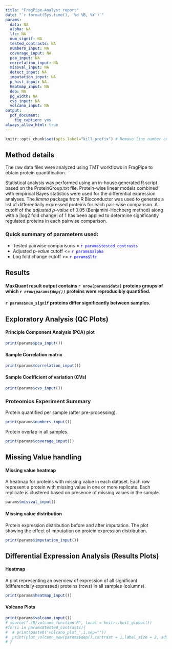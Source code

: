 ```yaml
---
title: "FragPipe-Analyst report"
date: "`r format(Sys.time(), '%d %B, %Y')`"
params:
  data: NA
  alpha: NA
  lfc: NA
  num_signif: NA
  tested_contrasts: NA
  numbers_input: NA
  coverage_input: NA
  pca_input: NA
  correlation_input: NA
  missval_input: NA
  detect_input: NA
  imputation_input: NA
  p_hist_input: NA
  heatmap_input: NA
  dep: NA
  pg_width: NA
  cvs_input: NA
  volcano_input: NA
output: 
  pdf_document:
    fig_caption: yes
always_allow_html: true
---
```

```r
knitr::opts_chunk$set(opts.label="kill_prefix") # Remove line number and Comment "##" from printing
```

## Method details

The raw data files were analyzed using TMT workflows in FragPipe to obtain protein quantification. 

Statistical analysis was performed using an in-house generated R script based on the ProteinGroup.txt file. Protein-wise linear models combined with empirical Bayes statistics were used for the differential expression analyses. The _limma_ package from R Bioconductor was used to generate a list of differentially expressed proteins for each pair-wise comparison. A cutoff of the _adjusted p-value_ of 0.05 (Benjamini-Hochberg method) along with a |log2 fold change| of 1 has been applied to determine significantly regulated proteins in each pairwise comparison.


### Quick summary of parameters used:

* Tested pairwise comparisons = <span style="color:blue">`r params$tested_contrasts`</span>  
* Adjusted _p-value_ cutoff <= <span style="color:blue">`r params$alpha`</span>  
* Log fold change cutoff >= <span style="color:blue">`r params$lfc`</span>  

## Results

#### MaxQuant result output contains `r nrow(params$data)` proteins groups of which _`r nrow(params$dep())`_ proteins were reproducibly quantified.

#### `r params$num_signif` proteins differ significantly between samples.

\pagebreak



## Exploratory Analysis (QC Plots)

#### Principle Component Analysis (PCA) plot


```r
print(params$pca_input())
```
\pagebreak

#### Sample Correlation matrix

```r
print(params$correlation_input())
```
\pagebreak

#### Sample Coefficient of variation (CVs)

```r
print(params$cvs_input())
```
\pagebreak

### Proteomics Experiment Summary

Protein quantified per sample (after pre-processing).

```r
print(params$numbers_input())
```
\pagebreak

Protein overlap in all samples.


```r
print(params$coverage_input())
```
\pagebreak



## Missing Value handling

#### Missing value heatmap
A heatmap for proteins with missing value in each dataset. Each row represent a protein with missing value in one or more replicate. Each replicate is clustered based on presence of missing values in the sample. 


```r
params$missval_input()
```
\pagebreak

#### Missing value distribution
Protein expression distribution before and after imputation. The plot showing the effect of imputation on protein expression distribution.

```r
print(params$imputation_input())
```
\pagebreak

## Differential Expression Analysis (Results Plots) 

#### Heatmap
  A plot representing an overview of expression of all significant (differencially expressed) proteins (rows) in all samples (columns).

 
```r
print(params$heatmap_input())
```

#### Volcano Plots

```r
print(params$volcano_input())
# source("./R/volcano_function.R", local = knitr::knit_global())
#for(i in params$tested_contrasts){
#  # print(paste0('volcano_plot_',i,sep=""))
#  print(plot_volcano_new(params$dep(),contrast = i,label_size = 2, add_names = F))
# }
```






